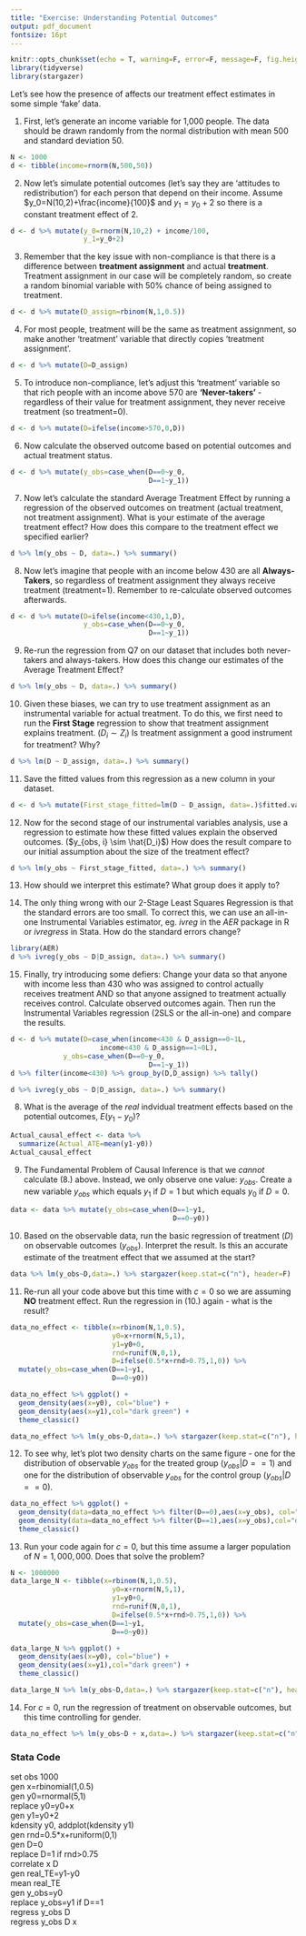 ```yaml
---
title: "Exercise: Understanding Potential Outcomes"
output: pdf_document
fontsize: 16pt
---
```


```r
knitr::opts_chunk$set(echo = T, warning=F, error=F, message=F, fig.height=3, fig.width=3)
library(tidyverse)
library(stargazer)
```

Let's see how the presence of \textbf{non-compliance} affects our treatment effect estimates in some simple 'fake' data.

1. First, let's generate an income variable for 1,000 people. The data should be drawn randomly from the normal distribution with mean 500 and standard deviation 50.

```r
N <- 1000
d <- tibble(income=rnorm(N,500,50))
```

2. Now let's simulate potential outcomes (let's say they are 'attitudes to redistribution') for each person that depend on their income. Assume $y_0=N(10,2)+\frac{income}{100}$ and $y_1=y_0+2$ so there is a constant treatment effect of 2.

```r
d <- d %>% mutate(y_0=rnorm(N,10,2) + income/100,
                  y_1=y_0+2)
```

3. Remember that the key issue with non-compliance is that there is a difference between **treatment assignment** and actual **treatment**. Treatment assignment in our case will be completely random, so create a random binomial variable with 50\% chance of being assigned to treatment.

```r
d <- d %>% mutate(D_assign=rbinom(N,1,0.5))
```

4. For most people, treatment will be the same as treatment assignment, so make another 'treatment' variable that directly copies 'treatment assignment'.

```r
d <- d %>% mutate(D=D_assign)
```

5. To introduce non-compliance, let's adjust this 'treatment' variable so that rich people with an income above 570 are **'Never-takers'** - regardless of their value for treatment assignment, they never receive treatment (so treatment=0).

```r
d <- d %>% mutate(D=ifelse(income>570,0,D))
```

6. Now calculate the observed outcome based on potential outcomes and actual treatment status.

```r
d <- d %>% mutate(y_obs=case_when(D==0~y_0,
                                  D==1~y_1))
```

7. Now let's calculate the standard Average Treatment Effect by running a regression of the observed outcomes on treatment (actual treatment, not treatment assignment). What is your estimate of the average treatment effect? How does this compare to the treatment effect we specified earlier?

```r
d %>% lm(y_obs ~ D, data=.) %>% summary()
```

8. Now let's imagine that people with an income below 430 are all **Always-Takers**, so regardless of treatment assignment they always receive treatment (treatment=1). Remember to re-calculate observed outcomes afterwards.

```r
d <- d %>% mutate(D=ifelse(income<430,1,D),
                  y_obs=case_when(D==0~y_0,
                                  D==1~y_1))
```

9. Re-run the regression from Q7 on our dataset that includes both never-takers and always-takers. How does this change our estimates of the Average Treatment Effect?

```r
d %>% lm(y_obs ~ D, data=.) %>% summary()
```

10. Given these biases, we can try to use treatment assignment as an instrumental variable for actual treatment. To do this, we first need to run the **First Stage** regression to show that treatment assignment explains treatment. ($D_i \sim Z_i$) Is treatment assignment a good instrument for treatment? Why?

```r
d %>% lm(D ~ D_assign, data=.) %>% summary()
```

11. Save the fitted values from this regression as a new column in your dataset.

```r
d <- d %>% mutate(First_stage_fitted=lm(D ~ D_assign, data=.)$fitted.values)
```

12. Now for the second stage of our instrumental variables analysis, use a regression to estimate how these fitted values explain the observed outcomes. ($y_{obs, i} \sim \hat{D_i}$) How does the result compare to our initial assumption about the size of the treatment effect?

```r
d %>% lm(y_obs ~ First_stage_fitted, data=.) %>% summary()
```

13. How should we interpret this estimate? What group does it apply to?

14. The only thing wrong with our 2-Stage Least Squares Regression is that the standard errors are too small. To correct this, we can use an all-in-one Instrumental Variables estimator, eg. _ivreg_ in the _AER_ package in R or _ivregress_ in Stata. How do the standard errors change?

```r
library(AER)
d %>% ivreg(y_obs ~ D|D_assign, data=.) %>% summary()
```

15. Finally, try introducing some defiers: Change your data so that anyone with income less than 430 who was assigned to control actually receives treatment AND so that anyone assigned to treatment actually receives control. Calculate observed outcomes again. Then run the Instrumental Variables regression (2SLS or the all-in-one) and compare the results.

```r
d <- d %>% mutate(D=case_when(income<430 & D_assign==0~1L,
                      income<430 & D_assign==1~0L),
             y_obs=case_when(D==0~y_0,
                                  D==1~y_1))
d %>% filter(income<430) %>% group_by(D,D_assign) %>% tally()

d %>% ivreg(y_obs ~ D|D_assign, data=.) %>% summary()
```


8. What is the average of the *real* indvidual treatment effects based on the potential outcomes, $E(y_1-y_0)$? 
```r
Actual_causal_effect <- data %>% 
  summarize(Actual_ATE=mean(y1-y0))
Actual_causal_effect
```

9. The Fundamental Problem of Causal Inference is that we *cannot* calculate (8.) above. Instead, we only observe one value: $y_{obs}$. Create a new variable $y_{obs}$ which equals $y_1$ if $D=1$ but which equals $y_0$ if $D=0$.
```r
data <- data %>% mutate(y_obs=case_when(D==1~y1,
                                        D==0~y0))
```

10. Based on the observable data, run the basic regression of treatment ($D$) on observable outcomes ($y_{obs}$). Interpret the result. Is this an accurate estimate of the treatment effect that we assumed at the start?
```r
data %>% lm(y_obs~D,data=.) %>% stargazer(keep.stat=c("n"), header=F)
```

11. Re-run all your code above but this time with $c=0$ so we are assuming **NO** treatment effect. Run the regression in (10.) again - what is the result?

```r
data_no_effect <- tibble(x=rbinom(N,1,0.5),
                         y0=x+rnorm(N,5,1),
                         y1=y0+0,
                         rnd=runif(N,0,1),
                         D=ifelse(0.5*x+rnd>0.75,1,0)) %>% 
  mutate(y_obs=case_when(D==1~y1,
                         D==0~y0))

data_no_effect %>% ggplot() +
  geom_density(aes(x=y0), col="blue") +
  geom_density(aes(x=y1),col="dark green") +
  theme_classic()


```

```r
data_no_effect %>% lm(y_obs~D,data=.) %>% stargazer(keep.stat=c("n"), header=F)
```

12. To see why, let's plot two density charts on the same figure - one for the distribution of observable $y_{obs}$ for the treated group ($y_{obs}|D==1$) and one for the distribution of observable $y_{obs}$ for the control group ($y_{obs}|D==0$).
```r
data_no_effect %>% ggplot() +
  geom_density(data=data_no_effect %>% filter(D==0),aes(x=y_obs), col="blue") +
  geom_density(data=data_no_effect %>% filter(D==1),aes(x=y_obs),col="dark green") +
  theme_classic()
```

13. Run your code again for $c=0$, but this time assume a larger population of $N=1,000,000$. Does that solve the problem?

```r
N <- 1000000
data_large_N <- tibble(x=rbinom(N,1,0.5),
                         y0=x+rnorm(N,5,1),
                         y1=y0+0,
                         rnd=runif(N,0,1),
                         D=ifelse(0.5*x+rnd>0.75,1,0)) %>% 
  mutate(y_obs=case_when(D==1~y1,
                         D==0~y0))

data_large_N %>% ggplot() +
  geom_density(aes(x=y0), col="blue") +
  geom_density(aes(x=y1),col="dark green") +
  theme_classic()
```

```r
data_large_N %>% lm(y_obs~D,data=.) %>% stargazer(keep.stat=c("n"), header=F)
```


14. For $c=0$, run the regression of treatment on observable outcomes, but this time controlling for gender.
```r
data_no_effect %>% lm(y_obs~D + x,data=.) %>% stargazer(keep.stat=c("n"), header=F)
```

### Stata Code

set obs 1000  
gen x=rbinomial(1,0.5)  
gen y0=rnormal(5,1)  
replace y0=y0+x  
gen y1=y0+2  
kdensity y0, addplot(kdensity y1)  
gen rnd=0.5*x+runiform(0,1)  
gen D=0  
replace D=1 if rnd>0.75  
correlate x D  
gen real_TE=y1-y0  
mean real_TE  
gen y_obs=y0  
replace y_obs=y1 if D==1  
regress y_obs D  
regress y_obs D x  